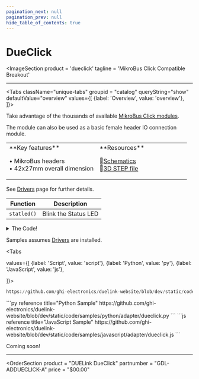 ```yaml
---
pagination_next: null
pagination_prev: null
hide_table_of_contents: true
---
```



# DueClick

<ImageSection
    product = 'dueclick'
    tagline = 'MikroBus Click Compatible Breakout'
></ImageSection>

---

<Tabs className="unique-tabs" groupid = "catalog" queryString="show" defaultValue="overview"
  values={[
    {label: 'Overview', value: 'overview'},
  ]}>

<TabItem value="overview">

Take advantage of the thousands of available [MikroBus Click modules](https://www.mikroe.com/click).

The module can also be used as a basic female header IO connection module.

<table><td width='50%'>
**Key features**

• MikroBus headers<br/>
• 42x27mm overall dimension<br/>

</td><td width='50%'>
**Resources**

📄[Schematics](pathname:///sch/gdl-addueclick-a.pdf)<br/>
🔩[3D STEP file](pathname:///3d/gdl-addueclick-a.step)<br/>

</td></table>
</TabItem>

<TabItem value="drivers">

See [Drivers](../../engine/drivers) page for further details.

| Function | Description          |
| -------- | -------------------- |
| `statled()`  | Blink the Status LED |

<details>
  <summary>The Code!</summary>



```py reference title="DueClick Driver"
https://github.com/ghi-electronics/duelink-website/blob/dev/static/code/drivers/adapter/dueclick.txt
```

</details>
</TabItem>

<TabItem value="samples">

Samples assumes [Drivers](../../engine/drivers) are installed.

<Tabs

  values={[
    {label: 'Script', value: 'script'},
    {label: 'Python', value: 'py'},
    {label: 'JavaScript', value: 'js'},

]}>

<TabItem value="script">

```py reference title="Script Sample"
https://github.com/ghi-electronics/duelink-website/blob/dev/static/code/samples/script/adapter/dueclick.txt
```
</TabItem>

<TabItem value="py">
```py reference title="Python Sample"
https://github.com/ghi-electronics/duelink-website/blob/dev/static/code/samples/python/adapter/dueclick.py
```
</TabItem>

<TabItem value="js">
```js reference title="JavaScript Sample"
https://github.com/ghi-electronics/duelink-website/blob/dev/static/code/samples/javascript/adapter/dueclick.js
```

</TabItem>

</Tabs>

</TabItem>

<TabItem value="projects">Coming soon!</TabItem>

</Tabs>

---

<OrderSection
    product = "DUELink DueClick"
    partnumber = "GDL-ADDUECLICK-A"
    price = "$00.00"
></OrderSection>

